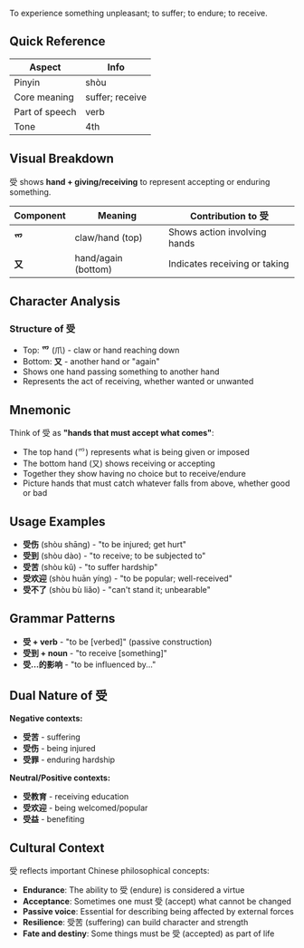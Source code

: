 To experience something unpleasant; to suffer; to endure; to receive.

## Quick Reference

| Aspect         | Info              |
| -------------- | ----------------- |
| Pinyin         | shòu              |
| Core meaning   | suffer; receive   |
| Part of speech | verb              |
| Tone           | 4th               |

## Visual Breakdown

受 shows **hand + giving/receiving** to represent accepting or enduring something.

| Component | Meaning              | Contribution to 受             |
| --------- | -------------------- | ------------------------------ |
| **⺤**    | claw/hand (top)      | Shows action involving hands   |
| **又**    | hand/again (bottom)  | Indicates receiving or taking  |

## Character Analysis

### Structure of 受
- Top: **⺤** (爪) - claw or hand reaching down
- Bottom: **又** - another hand or "again"
- Shows one hand passing something to another hand
- Represents the act of receiving, whether wanted or unwanted

## Mnemonic

Think of 受 as **"hands that must accept what comes"**:
- The top hand (⺤) represents what is being given or imposed
- The bottom hand (又) shows receiving or accepting
- Together they show having no choice but to receive/endure
- Picture hands that must catch whatever falls from above, whether good or bad

## Usage Examples

- **受伤** (shòu shāng) - "to be injured; get hurt"
- **受到** (shòu dào) - "to receive; to be subjected to"
- **受苦** (shòu kǔ) - "to suffer hardship"
- **受欢迎** (shòu huān yíng) - "to be popular; well-received"
- **受不了** (shòu bù liǎo) - "can't stand it; unbearable"

## Grammar Patterns

- **受 + verb** - "to be [verbed]" (passive construction)
- **受到 + noun** - "to receive [something]"
- **受...的影响** - "to be influenced by..."

## Dual Nature of 受

**Negative contexts:**
- **受苦** - suffering
- **受伤** - being injured
- **受罪** - enduring hardship

**Neutral/Positive contexts:**
- **受教育** - receiving education
- **受欢迎** - being welcomed/popular
- **受益** - benefiting

## Cultural Context

受 reflects important Chinese philosophical concepts:
- **Endurance**: The ability to 受 (endure) is considered a virtue
- **Acceptance**: Sometimes one must 受 (accept) what cannot be changed
- **Passive voice**: Essential for describing being affected by external forces
- **Resilience**: 受苦 (suffering) can build character and strength
- **Fate and destiny**: Some things must be 受 (accepted) as part of life
